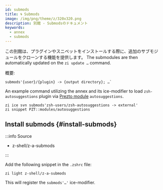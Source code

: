 ```yaml
---
id: submods
title: 🌀 Submods
image: /img/png/theme/z/320x320.png
description: 別館 - Submodsのドキュメント
keywords:
  - annex
  - submods
---
```


<!-- @format -->


この別館は、プラグインやスニペットをインストールする際に、追加のサブモジュールをクローンする機能を提供します。 The submodules are then automatically updated on the `zi update …` command.

概要:

```shell
submods'{user}/{plugin} -> {output directory}; …`
```

An example command utilizing the annex and its ice-modifier to load `zsh-autosuggestions` plugin via [Prezto module](/docs/getting_started/migration#pzt-modules) `autosuggestions`.

```shell title='~/.zshrc' showLineNumbers
zi ice svn submods'zsh-users/zsh-autosuggestions -> external'
zi snippet PZT::modules/autosuggestions
```

## Install submods {#install-submods}

:::info Source

-   <Link className='github-link' href='https://github.com/z-shell/z-a-submods'>
      z-shell/z-a-submods
    </Link>

:::

<Tabs>
  <TabItem value="default" label="Default" default>

Add the following snippet in the `.zshrc` file:

```shell
zi light z-shell/z-a-submods
```

</TabItem>
</Tabs>

This will register the `submods'…'` ice-modifier.
